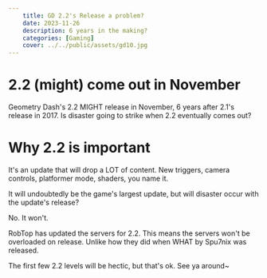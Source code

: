 ```yaml
---
    title: GD 2.2's Release a problem?
    date: 2023-11-26
    description: 6 years in the making?
    categories: [Gaming]
    cover: ../../public/assets/gd10.jpg
---
```


# 2.2 (might) come out in November

Geometry Dash's 2.2 MIGHT release in November, 6 years after 2.1's release in 2017. Is disaster going to strike when 2.2 eventually comes out?

# Why 2.2 is important

It's an update that will drop a LOT of content. New triggers, camera controls, platformer mode, shaders, you name it.

It will undoubtedly be the game's largest update, but will disaster occur with the update's release?

No. It won't.

RobTop has updated the servers for 2.2. This means the servers won't be overloaded on release.
Unlike how they did when WHAT by Spu7nix was released.

The first few 2.2 levels will be hectic, but that's ok. See ya around~
